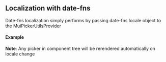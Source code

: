 
## Localization with date-fns

Date-fns localization simply performs by passing date-fns locale object to the MuiPickerUtilsProvider

#### Example
**Note**: Any picker in component tree will be rerendered automatically on locale change

<Example sourceFile="localization/Date-fns.example.jsx" />

